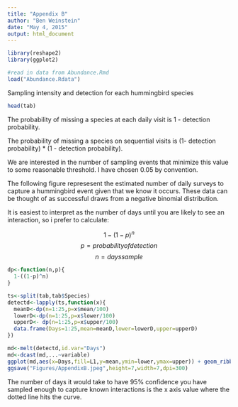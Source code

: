 ```yaml
---
title: "Appendix B"
author: "Ben Weinstein"
date: "May 4, 2015"
output: html_document
---
```


```r
library(reshape2)
library(ggplot2)

#read in data from Abundance.Rmd
load("Abundance.Rdata")
```

Sampling intensity and detection for each hummingbird species
```r
head(tab)
```

The probability of missing a species at each daily visit is 1 - detection probability.

The probability of missing a species on sequential visits is (1- detection probability) * (1 - detection probability).

We are interested in the number of sampling events that minimize this value to some reasonable threshold. I have chosen 0.05 by convention. 

The following figure represesent the estimated number of daily surveys to capture a hummingbird event given that we know it occurs. These data can be thought of as successful draws from a negative binomial distribution.

It is easiest to interpret as the number of days until you are likely to see an interaction, so i prefer to calculate:

$$ 1-(1-p)^n $$
$$ p = probability of detection$$
$$ n = days sample $$

```r
dp<-function(n,p){
  1-((1-p)^n)
}

ts<-split(tab,tab$Species)
detectd<-lapply(ts,function(x){
  meanD<-dp(n=1:25,p=x$mean/100)
  lowerD<-dp(n=1:25,p=x$lower/100)
  upperD<- dp(n=1:25,p=x$upper/100)
  data.frame(Days=1:25,mean=meanD,lower=lowerD,upper=upperD)
})

md<-melt(detectd,id.var="Days")
md<-dcast(md,...~variable)
ggplot(md,aes(x=Days,fill=L1,y=mean,ymin=lower,ymax=upper)) + geom_ribbon(alpha=.5) + geom_line() + facet_wrap(~L1) + geom_hline (yintercept=.95,linetype="dashed") + ylab("Probability of Detection") + scale_fill_discrete(guide="none") + theme_bw()
ggsave("Figures/AppendixB.jpeg",height=7,width=7,dpi=300)
```

The number of days it would take to have 95% confidence you have sampled enough to capture known interactions is the x axis value where the dotted line hits the curve.